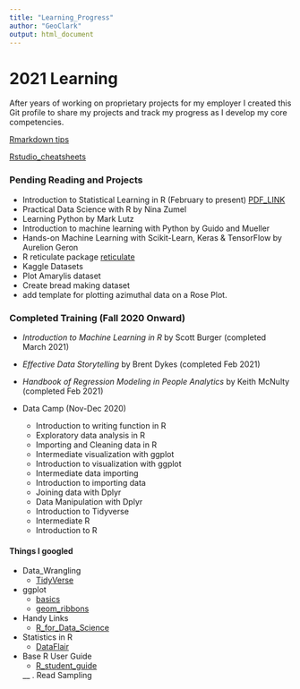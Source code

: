 ```yaml
---
title: "Learning_Progress"
author: "GeoClark"
output: html_document
---
```

# 2021 Learning
After years of working on proprietary projects for my employer I created this Git profile to share my projects and track my progress as I develop my core competencies. 

  [Rmarkdown tips](https://rstudio.com/wp-content/uploads/2015/03/rmarkdown-reference.pdf?_ga=2.260928973.1332295168.1611943840-241221221.1611943840)

 [Rstudio_cheatsheets](https://rstudio.com/resources/cheatsheets/)



### Pending Reading and Projects

* Introduction to Statistical Learning in R (February to present) [PDF_LINK](https://static1.squarespace.com/static/5ff2adbe3fe4fe33db902812/t/601cc86d7f828c4792e0bcae/1612499080032/ISLR+Seventh+Printing.pdf)
* Practical Data Science with R by Nina Zumel
* Learning Python by Mark Lutz
* Introduction to machine learning with Python by Guido and Mueller
* Hands-on Machine Learning with Scikit-Learn, Keras & TensorFlow by Aurelion Geron
* R reticulate package [reticulate](https://rstudio.github.io/reticulate/articles/calling_python.html)
* Kaggle Datasets
* Plot Amarylis dataset
* Create bread making dataset
* add template for plotting azimuthal data on a Rose Plot.

### Completed Training (Fall 2020 Onward)
  * *Introduction to Machine Learning in R* by Scott Burger (completed March 2021)

  * *Effective Data Storytelling* by Brent Dykes (completed Feb 2021)
  * *Handbook of Regression Modeling in People Analytics* by Keith McNulty (completed Feb 2021)
  * Data Camp (Nov-Dec 2020)
    + Introduction to writing function in R 
    + Exploratory data analysis in R
    + Importing and Cleaning data in R
    + Intermediate visualization with ggplot
    + Introduction to visualization with ggplot
    + Intermediate data importing
    + Introduction to importing data
    + Joining data with Dplyr
    + Data Manipulation with Dplyr
    + Introduction to Tidyverse
    + Intermediate R
    + Introduction to R


#### Things I googled


* Data_Wrangling
  + [TidyVerse](https://dplyr.tidyverse.org/index.html)
  
* ggplot
  + [basics](http://www.sthda.com/english/wiki/ggplot2-essentials)
  + [geom_ribbons](https://ggplot2.tidyverse.org/reference/geom_ribbon.html)

* Handy Links
  + [R_for_Data_Science](https://r4ds.had.co.nz/index.html)

* Statistics in R
  + [DataFlair](https://data-flair.training/blogs/machine-learning-for-r-programming/)

* Base R User Guide
  + [R_student_guide](https://bookdown.org/dli/rguide/)
  
  
  
  
  
  
  
  __
  .
  Read Sampling